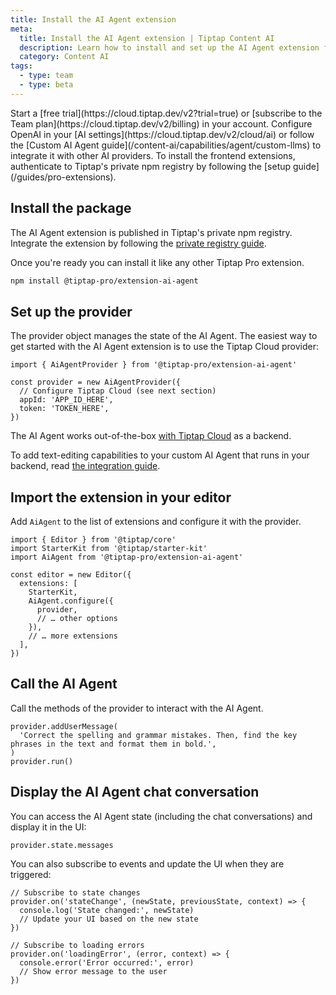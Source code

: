 ```yaml
---
title: Install the AI Agent extension
meta:
  title: Install the AI Agent extension | Tiptap Content AI
  description: Learn how to install and set up the AI Agent extension for Tiptap.
  category: Content AI
tags:
  - type: team
  - type: beta
---
```



<EnterpriseCalloutAuto variant="ai-agent" placement="sidebar" />

<Requirements>
  <RequirementItem label="1. Activate trial or subscribe">
    Start a [free trial](https://cloud.tiptap.dev/v2?trial=true) or [subscribe to the Team
    plan](https://cloud.tiptap.dev/v2/billing) in your account.
  </RequirementItem>
  <RequirementItem label="2. Integrate an AI provider">
    Configure OpenAI in your [AI settings](https://cloud.tiptap.dev/v2/cloud/ai) or follow the
    [Custom AI Agent guide](/content-ai/capabilities/agent/custom-llms) to integrate it with other
    AI providers.
  </RequirementItem>
  <RequirementItem label="3. Install from private registry">
    To install the frontend extensions, authenticate to Tiptap&apos;s private npm registry by
    following the [setup guide](/guides/pro-extensions).
  </RequirementItem>
</Requirements>

## Install the package

The AI Agent extension is published in Tiptap's private npm registry. Integrate the extension by following the [private registry guide](/guides/pro-extensions).

Once you're ready you can install it like any other Tiptap Pro extension.

```bash
npm install @tiptap-pro/extension-ai-agent
```

## Set up the provider

The provider object manages the state of the AI Agent. The easiest way to get started with the AI Agent extension is to use the Tiptap Cloud provider:

```tsx
import { AiAgentProvider } from '@tiptap-pro/extension-ai-agent'

const provider = new AiAgentProvider({
  // Configure Tiptap Cloud (see next section)
  appId: 'APP_ID_HERE',
  token: 'TOKEN_HERE',
})
```

The AI Agent works out-of-the-box [with Tiptap Cloud](/content-ai/capabilities/agent/use-with-content-ai-cloud) as a backend.

To add text-editing capabilities to your custom AI Agent that runs in your backend, read [the integration guide](/content-ai/capabilities/agent/custom-llms).

## Import the extension in your editor

Add `AiAgent` to the list of extensions and configure it with the provider.

```tsx
import { Editor } from '@tiptap/core'
import StarterKit from '@tiptap/starter-kit'
import AiAgent from '@tiptap-pro/extension-ai-agent'

const editor = new Editor({
  extensions: [
    StarterKit,
    AiAgent.configure({
      provider,
      // … other options
    }),
    // … more extensions
  ],
})
```

## Call the AI Agent

Call the methods of the provider to interact with the AI Agent.

```tsx
provider.addUserMessage(
  'Correct the spelling and grammar mistakes. Then, find the key phrases in the text and format them in bold.',
)
provider.run()
```

## Display the AI Agent chat conversation

You can access the AI Agent state (including the chat conversations) and display it in the UI:

```tsx
provider.state.messages
```

You can also subscribe to events and update the UI when they are triggered:

```tsx
// Subscribe to state changes
provider.on('stateChange', (newState, previousState, context) => {
  console.log('State changed:', newState)
  // Update your UI based on the new state
})

// Subscribe to loading errors
provider.on('loadingError', (error, context) => {
  console.error('Error occurred:', error)
  // Show error message to the user
})
```
